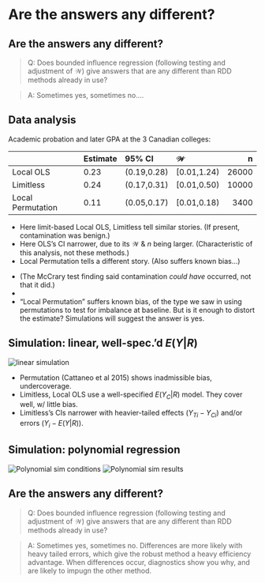 
# Are the answers any different?

## Are the answers any different? {.build}

> Q: Does bounded influence regression (following testing and adjustment of $\mathcal{W}$) give answers that are any different than RDD methods already in use?

> A: Sometimes yes, sometimes no....


##  Data analysis

 Academic probation and later GPA at the 3 Canadian colleges:
 
|                  |Estimate |95\% CI     |$\mathcal{W}$ |n     |
|:-----------------|:--------|:-----------|:-------------|-----:|
|Local OLS         |0.23     |(0.19,0.28) |[0.01,1.24)   | 26000| 
|Limitless         |0.24     |(0.17,0.31) |[0.01,0.50)   | 10000|
|Local Permutation |0.11     |(0.05,0.17) |[0.01,0.18)   |  3400|

- Here limit-based Local OLS, Limitless tell similar stories.  (If present, contamination was benign.)
- Here OLS's CI narrower, due to its $\mathcal{W}$ & $n$ being larger. (Characteristic of this analysis, not these methods.) 
- Local Permutation tells a different story.  (Also suffers known bias...)

<div class="notes"> 

- (The McCrary test finding said contamination _could have_ occurred, not that it did.)
- 
-  "Local Permutation" suffers known bias, of the type we saw in using permutations to test for imbalance at baseline.  But is it enough to distort the estimate?  Simulations will suggest the answer is yes.

</div>


## Simulation: linear, well-spec.'d $E(Y \vert R$) {.build .smaller}

![linear simulation](./images/tab-levelSimulation.jpg)
<!--<img src="images/tab-levelSimulation.jpg" width="770px" height="335px" />-->

- Permutation (Cattaneo et al 2015) shows inadmissible bias, undercoverage.
- Limitless, Local OLS use a well-specified $E(Y_C | R)$ model. They cover well, w/ little bias.
- Limitless's CIs narrower with heavier-tailed effects ($Y_{Ti}-Y_{Ci}$) and/or errors ($Y_i-E(Y | R)$). 

## Simulation: polynomial regression

![Polynomial sim conditions](./images/dgms-1.jpg)
![Polynomial sim results](./images/tab-polynomialSimulation.jpg)

## Are the answers any different?

> Q: Does bounded influence regression (following testing and adjustment of $\mathcal{W}$) give answers that are any different than RDD methods already in use?

> A: Sometimes yes, sometimes no. Differences are more likely with heavy tailed errors, which give the robust method a heavy efficiency advantage. When differences occur, diagnostics show you why, and are likely to impugn the other method.

